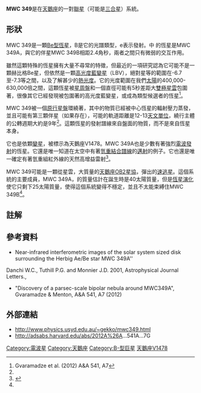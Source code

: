 {{Starbox begin
| name = MWC 349
}}
{{Starbox image
| image = 
| caption = 
}}
{{Starbox observe
| epoch = [[J2000.0|J2000.0]]
| equino = [[J2000.0|J2000.0]]
| constell = [[天鵝座|天鵝座]]
| pronounce = 
| ra = {{RA|20|32|45.5}}
| dec = {{DEC|+40|39|36.6}}
| appmag_v = 10.45
}}
{{Starbox character
| class = Bpe
| appmag_1_passband = 
| appmag_1 = 
| appmag_2_passband = 
| appmag_2 =
| appmag_3_passband = 
| appmag_3 = 
| appmag_4_passband = 
| appmag_4 = 
| appmag_5_passband = 
| appmag_5 = 
| appmag_6_passband = 
| appmag_6 = 
| appmag_7_passband = 
| appmag_7 = 
| appmag_8_passband = 
| appmag_8 = 
| r-i = 
| v-r = 
| b-v = 
| u-b = 
| j-h = 
| j-k = 
| variable = 
}}
{{Starbox astrometry
 | radial_v = 
 | prop_mo_ra = 35.5
 | prop_mo_dec = -15.8
 | parallax = 
 | p_error = 
 | parallax_footnote = 
 | dist_ly = 4,560<ref name=Gvaramadze/>
 | dist_pc = 1400<ref name=Gvaramadze/>
 | absmag_v = -6.7/-7.3<ref name=Gvaramadze/>
 }}
{{Starbox detail
| source              =   
| mass                = 25
| radius              = 
| gravity             = 
| luminosity          =
| luminosity_bolometric = 400,000/630,000<ref name=Gvaramadze/>
| luminosity_visual   =   
| temperature         = 
| metal               =   
| rotation            =   
| rotational_velocity = 
| age                 =
| age_myr             = 
}}
{{Starbox catalog
| names =  MWC 349, V1478 Cyg, IRAS 20310+4029, 2MASS J20324553+4039366 
}}
{{Starbox reference
| Simbad = MWC+349
}}
{{Starbox end}}

'''MWC 349'''是在[[天鵝座|天鵝座]]的一對[[聯星|聯星]]（可能是[[三合星|三合星]]）系統。

== 形狀 ==

MWC 349是一顆[[赫比格Ae/Be星|Be型恆星]]，B是它的光譜類型，e表示發射。中 的恆星是MWC 349A，與它的伴星MWC 349B相距2.4角秒，兩者之間只有微弱的交互作用。

雖然這顆特殊的恆星擁有大量不尋常的特徵，但最近的一項研究認為它可能不是一顆赫比格Be星，但依然是一顆[[高光度藍變星|高光度藍變星]]（LBV），絕對星等的範圍在-6.7至-7.3等之間，以及了解甚少的[[光度#熱光度|熱光度]]。它的光度範圍在我們[[太陽|太陽]]的400,000-630,000倍之間，這顆恆星被[[星周盤|星周盤]]和一個直徑可能有5秒差距大[[雙極星雲|雙極星雲]]包圍著，很像其它已經發現被包圍著的高光度藍變星，或成為類型候選者的恆星<ref name=Gvaramadze>Gvaramadze et al. (2012) A&A 541, A7</ref>。

MWC 349被一個[[原行星盤|原行星盤]]環繞著，其中的物質已經被中心恆星的輻射壓力蒸發，並且可能有第三顆伴星（如果存在），可能的軌道距離是12-13[[天文單位|天文單位]]，繞行主體的公轉週期大約是9年<ref name=Gvaramadze/>。這顆恆星的發射譜線來自盤面的物質，而不是來自恆星本身。

它也是依顆[[變星|變星]]，被標示為天鵝座V1478。MWC 349A也是少數有著強烈[[無線電波源|電波發射]]的恆星。它還是唯一知道在太空中有著[[氫原子光譜|氫重結合譜線]]的[[天文物理邁射|邁射]]的例子。它也還是唯一確定有著氫重組紅外線的天然高增益雷射<ref>{{Cite web |url=http://laserstars.org/news/MWC349.html |title=存档副本 |accessdate=2014-08-10 |archive-date=2020-11-12 |archive-url=https://web.archive.org/web/20201112003533/http://laserstars.org/news/MWC349.html |dead-url=no }}</ref>。

MWC 349可能是一顆從星雲，大質量的[[天鵝座OB2|天鵝座OB2]][[星協|星協]]，彈出的[[恆星運動學#速逃星|速逃星]]。這個系統的主要成員，MWC 349A，的質量估計在誕生時是40太陽質量，但是[[恆星演化|恆星演化]]使它只剩下25太陽質量，使得這個系統變得不穩定，並且不太能束縛住MWC 349B<ref name=Gvaramadze/>。

== 註解 ==
{{Reflist}}

== 參考資料 ==
{{Reflist}}
{{Refbegin}}
* Near-infrared interferometric images of the solar system sized disk surrounding the Herbig Ae/Be star MWC 349A''
Danchi W.C., Tuthill P.G. and Monnier J.D. 2001, Astrophysical Journal Letters.,
* "Discovery of a parsec-scale bipolar nebula around MWC349A", Gvaramadze & Menton, A&A 541, A7 (2012)
{{Refend}}

== 外部連結 ==
* http://www.physics.usyd.edu.au/~gekko/mwc349.html {{Wayback|url=http://www.physics.usyd.edu.au/~gekko/mwc349.html |date=20150507195603 }}
* http://adsabs.harvard.edu/abs/2012A%26A...541A...7G

{{Stars of Cygnus}}

[[Category:電波星|Category:電波星]]
[[Category:天鵝座|Category:天鵝座]]
[[Category:B-型巨星|Category:B-型巨星]]
[[Category:有變星名稱的天體|天鵝座V1478]]